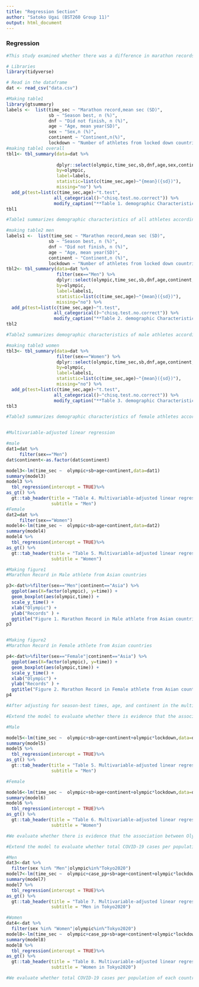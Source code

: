 ```yaml
---
title: "Regression Section"
author: "Satoko Ugai (BST260 Group 11)"
output: html_document
---
```


### Regression ###

```r
#This study examined whether there was a difference in marathon records between pre- and post -COVI19 Olympics. A total of 506 athletes participating Rio2016 and Tokyo2020 Olympics were included in this study.The primary outcome was a marathon record. The predictor was Rio Olympic2016 (i.e.,pre-COVID19 Olympic) and Tokyo Olympic2020 (i.e.,post-COVID19 Olympic).

# Libraries
library(tidyverse)

# Read in the dataframe
dat <- read_csv("data.csv")

#Making table1
library(gtsummary)
labels <-  list(time_sec ~ "Marathon record,mean sec (SD)", 
                sb ~ "Season best, n (%)",
                dnf ~ "Did not finish, n (%)",
                age ~ "Age, mean year(SD)",
                sex ~ "Sex,n (%)",
                continent ~ "Continent,n(%)",
                lockdown ~ "Number of athletes from locked down countries")
#making table1 overall
tbl1<- tbl_summary(data=dat %>% 
                   
                   dplyr::select(olympic,time_sec,sb,dnf,age,sex,continent,lockdown),
                   by=olympic,
                   label=labels,
                   statistic=list(c(time_sec,age)~"{mean}({sd})"),
                   missing="no") %>%
  add_p(test=list(c(time_sec,age)~"t.test",
                  all_categorical()~"chisq.test.no.correct")) %>%
                  modify_caption("**Table 1. demographic Characteristics of all athletes**") 
tbl1

#Table1 summarizes demographic characteristics of all athletes according to Rio Olympic 2016 and Tokyo Olympic 2020. Two groups were compared regarding the demographic characteristics with t test for continuous variables and chi-squared test for categorical variables. There were 312 athletes who participated in the Rio Olympics and 194 athletes who participated in the Tokyo Olympics.The mean marathon record is 9165 seconds (2H32M45sec) in Rio Olympic and 8887 seconds (2H28M07sec) in Tokyo Olympic. The t test showed that a p-value was <0.001.We therefore conclude that there is a statistically significant difference between marathon records and Olympics among male athletes.The proportion of athletes who achieved a season's best and those who dropped out of the marathon race was higher in the Tokyo Olympics than that in the Rio Olympics. By continent, the percentages of athletes from Asia and South America was lower in the Tokyo Olympics than those in the Rio Olympics.

#making table2 men
labels1 <-  list(time_sec ~ "Marathon record,mean sec (SD)", 
                sb ~ "Season best, n (%)",
                dnf ~ "Did not finish, n (%)",
                age ~ "Age, mean year(SD)",
                continent ~ "Continent,n (%)",
                lockdown ~ "Number of athletes from locked down countries")
tbl2<- tbl_summary(data=dat %>% 
                   filter(sex=="Men") %>%
                   dplyr::select(olympic,time_sec,sb,dnf,age,continent,lockdown),
                   by=olympic,
                   label=labels1,
                   statistic=list(c(time_sec,age)~"{mean}({sd})"),
                   missing="no") %>%
  add_p(test=list(c(time_sec,age)~"t.test",
                  all_categorical()~"chisq.test.no.correct")) %>%
                  modify_caption("**Table 2. demographic Characteristics of male athletes**") 
tbl2

#Table2 summarizes demographic characteristics of male athletes according to Rio Olympic 2016 and Tokyo Olympic 2020.The mean marathon record is 8542 seconds (2H22M22sec) in Rio Olympic and 8324 seconds (2H18M44sec) in Tokyo Olympic. The t test showed that a p-value was <0.001.We therefore conclude that there is a statistically significant difference between marathon records and Olympics among male athletes. The percentages of athletes who achieved season best and those who dropped out of the marathon race was significantly higher at the Tokyo Olympics than those at the Rio Olympics. Like the characteristics of overall athletes, the percentages of male athletes from Asia and South America was lower in the Tokyo Olympics than those in the Rio Olympics.

#making table3 women
tbl3<- tbl_summary(data=dat %>% 
                   filter(sex=="Women") %>%
                   dplyr::select(olympic,time_sec,sb,dnf,age,continent,lockdown),
                   by=olympic,
                   label=labels1,
                   statistic=list(c(time_sec,age)~"{mean}({sd})"),
                   missing="no") %>%
  add_p(test=list(c(time_sec,age)~"t.test",
                  all_categorical()~"chisq.test.no.correct")) %>%
                  modify_caption("**Table 3. demographic Characteristics of female athletes**") 
tbl3

#Table3 summarizes demographic characteristics of female athletes according to Rio Olympic 2016 and Tokyo Olympic 2020. The mean marathon record is 9814 seconds (2H43M34sec) in Rio Olympic and 9473 seconds (2H37M53sec)in Tokyo Olympic. The t test showed that a p-value was <0.001. We conclude that there is a statistically significant difference between marathon records and Olympics among female athletes. Similar to the male athletes, the percentage of athletes who achieved a season's best time was higher in the Tokyo Olympics than that in the Rio Olympics, while there was no statistically significant difference in the percentage of athletes who drop out of the race between the two Olympics. The percentages of athletes from Asia and South America was lower in the Tokyo Olympics than those in the Rio Olympics similarly to overall and male athletes.


#Multivariable-adjusted linear regression

#male
dat1=dat %>% 
     filter(sex=="Men")
dat$continent<-as.factor(dat$continent)

model3<-lm(time_sec ~  olympic+sb+age+continent,data=dat1)
summary(model3)
model3 %>% 
  tbl_regression(intercept = TRUE)%>%
as_gt() %>%
  gt::tab_header(title = "Table 4. Multivariable-adjusted linear regression",
                 subtitle = "Men")
#Female
dat2=dat %>% 
     filter(sex=="Women")
model4<-lm(time_sec ~  olympic+sb+age+continent,data=dat2)
summary(model4)
model4 %>% 
  tbl_regression(intercept = TRUE)%>%
as_gt() %>%
  gt::tab_header(title = "Table 5. Multivariable-adjusted linear regression",
                 subtitle = "Women")

#Making figure1
#Marathon Record in Male athlete from Asian countries

p3<-dat%>%filter(sex=="Men"|continent=="Asia") %>%
  ggplot(aes(X=factor(olympic), y=time)) +
  geom_boxplot(aes(olympic,time)) +
  scale_y_time() +
  xlab("Olympic") +
  ylab("Records" ) +
  ggtitle("Figure 1. Marathon Record in Male athlete from Asian countries")
p3


#Making figure2
#Marathon Record in Female athlete from Asian countries

p4<-dat%>%filter(sex=="Female"|continent=="Asia") %>%
  ggplot(aes(X=factor(olympic), y=time)) +
  geom_boxplot(aes(olympic,time)) +
  scale_y_time() +
  xlab("Olympic") +
  ylab("Records" ) +
  ggtitle("Figure 2. Marathon Record in Female athlete from Asian countries")
p4

#After adjusting for season-best times, age, and continent in the multivariable logistic regression model, there is no statistically significant difference in marathon times between the Rio and Tokyo Olympics for both men and women (Table 4,5). There were fewer Asian athletes participating in the Tokyo Olympics compared to the Rio Olympics. In addition, the records of Asian athletes were faster in the Tokyo Olympics than in the Rio Olympics (Figure 1,2). For example, North Korea did not participate as a country in order to protect athletes from COVID19 infection. The three women runner from North Korean who did not participate the race had marathon world rankings of 80th, 123rd, and 158th respectively. The male runner from North Korean who did not participate the race was ranked 168th. It is possible that the world marathon rankings of North Korean athletes in the Tokyo Olympics were relatively lower than the athletes who participated in the Tokyo Olympics. Therefore, it is possible that there is a selection bias for the athletes who participated in the Tokyo Olympics in this study.

#Extend the model to evaluate whether there is evidence that the association between olympic and Maratho record is different for those with and without a lockdown policy

#Male

model5<-lm(time_sec ~  olympic+sb+age+continent+olympic*lockdown,data=dat1)
summary(model5)
model5 %>% 
  tbl_regression(intercept = TRUE)%>%
as_gt() %>%
  gt::tab_header(title = "Table 5. Multivariable-adjusted linear regression (evaluate the interaction by lockdown policy)",
                 subtitle = "Men")

#Female

model6<-lm(time_sec ~  olympic+sb+age+continent+olympic*lockdown,data=dat2)
summary(model6)
model6 %>% 
  tbl_regression(intercept = TRUE)%>%
as_gt() %>%
  gt::tab_header(title = "Table 6. Multivariable-adjusted linear regression (evaluate the interaction by lockdown policy)",
                 subtitle = "Women")

#We evaluate whether there is evidence that the association between Olympics and marathon record is different between countries with and without a lockdown policy. The multivariable linear regression showed that a p-value was 0.7 for male and 0.4 for female. Therefore, we fail to reject the null hypothesis at a 0.05 level of significance and conclude that the association between marathon records and pre-/post-COVID19 Olympics does not significantly differ by the lockdown policy(Table 5,6). However, the sample size of countries without the lockdown policy is small. Therefore, it is possible that we didn't have enough power to detect a statistical interaction.

#Extend the model to evaluate whether total COVID-19 cases per population of each country is a significant predictor for Marathon records.

#Men
dat3<-dat %>% 
  filter(sex %in% "Men"|olympic%in%"Tokyo2020")
model7<-lm(time_sec ~  olympic+case_pp+sb+age+continent+olympic*lockdown,data=dat3)
summary(model7)
model7 %>% 
  tbl_regression(intercept = TRUE)%>%
as_gt() %>%
  gt::tab_header(title = "Table 7. Multivariable-adjusted linear regression",
                 subtitle = "Men in Tokyo2020")

#Women
dat4<-dat %>% 
  filter(sex %in% "Women"|olympic%in%"Tokyo2020")
model8<-lm(time_sec ~  olympic+case_pp+sb+age+continent+olympic*lockdown,data=dat4)
summary(model8)
model8 %>% 
  tbl_regression(intercept = TRUE)%>%
as_gt() %>%
  gt::tab_header(title = "Table 8. Multivariable-adjusted linear regression",
                 subtitle = "Women in Tokyo2020")

#We evaluate whether total COVID-19 cases per population of each country is a significant predictor for Marathon records.The p-values were 0.3 in male athletes and 0.006 in female athletes(Table 7,8).Therefore, we can say that the total COVID-19 cases per each country is a significant predictor for Marathon records among female athletes.It is possible that the severer the infection was, the better the marathon records were.Therefore, female athletes who participated in the Tokyo Olympics might be highly physically capable of getting better records even though they were affected by the infection.

```
